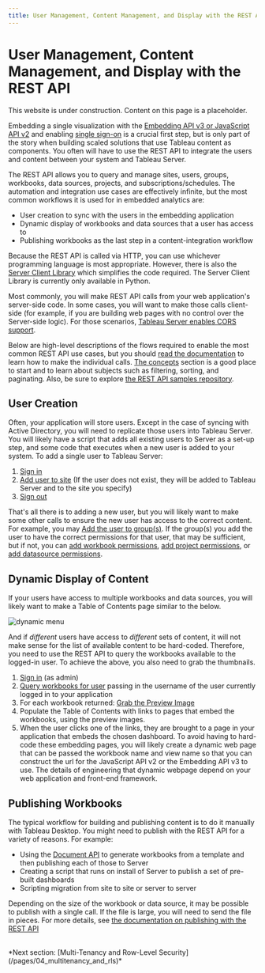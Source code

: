 ```yaml
---
title: User Management, Content Management, and Display with the REST API
---
```




# User Management, Content Management, and Display with the REST API

<Callout type="warning" emoji="⚠️">
  This website is under construction. Content on this page is a placeholder.
</Callout>

Embedding a single visualization with the [Embedding API v3 or JavaScript API v2](/pages/01_embedding_and_jsapi) and enabling [single sign-on](/pages/02_auth_and_sso) is a crucial first step, but is only part of the story when building scaled solutions that use Tableau content as components. You often will have to use the REST API to integrate the users and content between your system and Tableau Server.

The REST API allows you to query and manage sites, users, groups, workbooks, data sources, projects, and subscriptions/schedules. The automation and integration use cases are effectively infinite, but the most common workflows it is used for in embedded analytics are:

* User creation to sync with the users in the embedding application
* Dynamic display of workbooks and data sources that a user has access to
* Publishing workbooks as the last step in a content-integration workflow

Because the REST API is called via HTTP, you can use whichever programming language is most appropriate. However, there is also the [Server Client Library](https://github.com/tableau/server-client-python) which simplifies the code required. The Server Client Library is currently only available in Python.

Most commonly, you will make REST API calls from your web application's server-side code. In some cases, you will want to make those calls client-side (for example, if you are building web pages with no control over the Server-side logic). For those scenarios, [Tableau Server enables CORS support](https://onlinehelp.tableau.com/current/api/rest_api/en-us/REST/rest_api_concepts_fundamentals.htm#Enabling).

Below are high-level descriptions of the flows required to enable the most common REST API use cases, but you should [read the documentation](https://onlinehelp.tableau.com/current/api/rest_api/en-us/help.htm) to learn how to make the individual calls. [The concepts](https://onlinehelp.tableau.com/current/api/rest_api/en-us/help.htm#REST/rest_api_concepts.htm%3FTocPath%3DConcepts%7C_____0) section is a good place to start and to learn about subjects such as filtering, sorting, and paginating. Also, be sure to explore [the REST API samples repository](https://github.com/tableau/rest-api-samples).

## User Creation

Often, your application will store users. Except in the case of syncing with Active Directory, you will need to replicate those users into Tableau Server. You will likely have a script that adds all existing users to Server as a set-up step, and some code that executes when a new user is added to your system. To add a single user to Tableau Server:

1. [Sign in](https://onlinehelp.tableau.com/current/api/rest_api/en-us/help.htm#REST/rest_api_ref.htm#Sign_In%3FTocPath%3DAPI%2520Reference%7C_____77)
1. [Add user to site](https://onlinehelp.tableau.com/current/api/rest_api/en-us/help.htm#REST/rest_api_ref.htm#Add_User_to_Site%3FTocPath%3DAPI%2520Reference%7C_____9) (If the user does not exist, they will be added to Tableau Server and to the site you specify)
1. [Sign out](https://onlinehelp.tableau.com/current/api/rest_api/en-us/help.htm#REST/rest_api_ref.htm#Sign_Out%3FTocPath%3DAPI%2520Reference%7C_____78)

That's all there is to adding a new user, but you will likely want to make some other calls to ensure the new user has access to the correct content. For example, you may [Add the user to group(s)](https://onlinehelp.tableau.com/current/api/rest_api/en-us/help.htm#REST/rest_api_ref.htm#Add_User_to_Group%3FTocPath%3DAPI%2520Reference%7C_____8). If the group(s) you add the user to have the correct permissions for that user, that may be sufficient, but if not, you can [add workbook permissions](https://onlinehelp.tableau.com/current/api/rest_api/en-us/help.htm#REST/rest_api_ref.htm#Add_Workbook_Permissions%3FTocPath%3DAPI%2520Reference%7C_____11), [add project permissions](https://onlinehelp.tableau.com/current/api/rest_api/en-us/help.htm#REST/rest_api_ref.htm#Add_Project_Permissions%3FTocPath%3DAPI%2520Reference%7C_____6), or [add datasource permissions](https://onlinehelp.tableau.com/current/api/rest_api/en-us/help.htm#REST/rest_api_ref.htm#Add_Datasource_Permissions%3FTocPath%3DAPI%2520Reference%7C_____3).

## Dynamic Display of Content

If your users have access to multiple workbooks and data sources, you will likely want to make a Table of Contents page similar to the below.

<Image
  alt='dynamic menu' 
  src='/img/viz_TOC.png' 
  width={700}
  height={800}
/>


And if *different* users have access to *different* sets of content, it will not make sense for the list of available content to be hard-coded. Therefore, you need to use the REST API to query the workbooks available to the logged-in user. To achieve the above, you also need to grab the thumbnails.

1. [Sign in](https://onlinehelp.tableau.com/current/api/rest_api/en-us/help.htm#REST/rest_api_ref.htm#Sign_In%3FTocPath%3DAPI%2520Reference%7C_____77) (as admin)
2. [Query workbooks for user](https://onlinehelp.tableau.com/current/api/rest_api/en-us/help.htm#REST/rest_api_ref.htm#Query_Workbooks_for_User%3FTocPath%3DAPI%2520Reference%7C_____71) passing in the username of the user currently logged in to your application
3. For each workbook returned: [Grab the Preview Image](https://onlinehelp.tableau.com/current/api/rest_api/en-us/help.htm#REST/rest_api_ref.htm#Query_View_Preview_Image%3FTocPath%3DAPI%2520Reference%7C_____63)
4. Populate the Table of Contents with links to pages that embed the workbooks, using the preview images.
5. When the user clicks one of the links, they are brought to a page in your application that embeds the chosen dashboard. To avoid having to hard-code these embedding pages, you will likely create a dynamic web page that can be passed the workbook name and view name so that you can construct the url for the JavaScript API v2 or the Embedding API v3 to use. The details of engineering that dynamic webpage depend on your web application and front-end framework.

## Publishing Workbooks

The typical workflow for building and publishing content is to do it manually with Tableau Desktop. You might need to publish with the REST API for a variety of reasons. For example:

* Using the [Document API](/pages/04_multitenancy_and_rls) to generate workbooks from a template and then publishing each of those to Server
* Creating a script that runs on install of Server to publish a set of pre-built dashboards
* Scripting migration from site to site or server to server

Depending on the size of the workbook or data source, it may be possible to publish with a single call. If the file is large, you will need to send the file in pieces. For more details, see [the documentation on publishing with the REST API](https://onlinehelp.tableau.com/current/api/rest_api/en-us/help.htm#REST/rest_api_concepts_publish.htm%3FTocPath%3DConcepts%7C_____11)

<br />
*Next section: [Multi-Tenancy and Row-Level Security](/pages/04_multitenancy_and_rls)*

